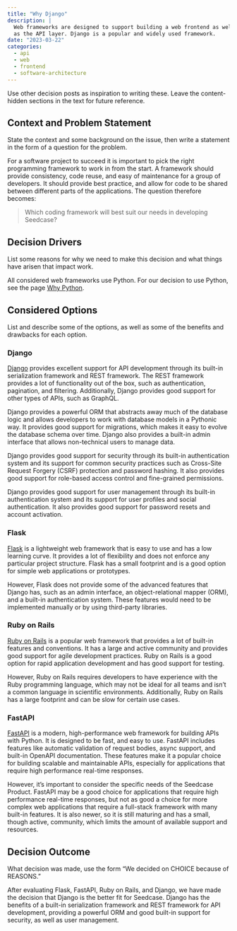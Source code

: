 ```yaml
---
title: "Why Django"
description: |
  Web frameworks are designed to support building a web frontend as well
  as the API layer. Django is a popular and widely used framework.
date: "2023-03-22"
categories:
  - api
  - web
  - frontend
  - software-architecture
---
```


<!--TODO #35 docs: Update 'Why Django' with Benefits and Drawbacks -->

::: content-hidden
Use other decision posts as inspiration to writing these. Leave the
content-hidden sections in the text for future reference.
:::

## Context and Problem Statement

::: content-hidden
State the context and some background on the issue, then write a
statement in the form of a question for the problem.
:::

For a software project to succeed it is important to pick the right
programming framework to work in from the start. A framework should
provide consistency, code reuse, and easy of maintenance for a group of
developers. It should provide best practice, and allow for code to be
shared between different parts of the applications. The question
therefore becomes:

> Which coding framework will best suit our needs in developing
> Seedcase?

## Decision Drivers

::: content-hidden
List some reasons for why we need to make this decision and what things
have arisen that impact work.
:::

All considered web frameworks use Python. For our decision to use
Python, see the page [Why Python](why-python.qmd).

## Considered Options

::: content-hidden
List and describe some of the options, as well as some of the benefits
and drawbacks for each option.
:::

### Django

[Django](https://www.djangoproject.com) provides excellent support for
API development through its built-in serialization framework and REST
framework. The REST framework provides a lot of functionality out of the
box, such as authentication, pagination, and filtering. Additionally,
Django provides good support for other types of APIs, such as GraphQL.

Django provides a powerful ORM that abstracts away much of the database
logic and allows developers to work with database models in a Pythonic
way. It provides good support for migrations, which makes it easy to
evolve the database schema over time. Django also provides a built-in
admin interface that allows non-technical users to manage data.

Django provides good support for security through its built-in
authentication system and its support for common security practices such
as Cross-Site Request Forgery (CSRF) protection and password hashing. It
also provides good support for role-based access control and
fine-grained permissions.

Django provides good support for user management through its built-in
authentication system and its support for user profiles and social
authentication. It also provides good support for password resets and
account activation.

### Flask

[Flask](https://flask.palletsprojects.com/en/2.3.x/) is a lightweight
web framework that is easy to use and has a low learning curve. It
provides a lot of flexibility and does not enforce any particular
project structure. Flask has a small footprint and is a good option for
simple web applications or prototypes.

However, Flask does not provide some of the advanced features that
Django has, such as an admin interface, an object-relational mapper
(ORM), and a built-in authentication system. These features would need
to be implemented manually or by using third-party libraries.

### Ruby on Rails

[Ruby on Rails](https://rubyonrails.org) is a popular web framework that
provides a lot of built-in features and conventions. It has a large and
active community and provides good support for agile development
practices. Ruby on Rails is a good option for rapid application
development and has good support for testing.

However, Ruby on Rails requires developers to have experience with the
Ruby programming language, which may not be ideal for all teams and
isn't a common language in scientific environments. Additionally, Ruby
on Rails has a large footprint and can be slow for certain use cases.

### FastAPI

[FastAPI](https://fastapi.tiangolo.com) is a modern, high-performance
web framework for building APIs with Python. It is designed to be fast,
and easy to use. FastAPI includes features like automatic validation of
request bodies, async support, and built-in OpenAPI documentation. These
features make it a popular choice for building scalable and maintainable
APIs, especially for applications that require high performance
real-time responses.

However, it's important to consider the specific needs of the Seedcase
Product. FastAPI may be a good choice for applications that require high
performance real-time responses, but not as good a choice for more
complex web applications that require a full-stack framework with many
built-in features. It is also newer, so it is still maturing and has a
small, though active, community, which limits the amount of available
support and resources.

## Decision Outcome

::: content-hidden
What decision was made, use the form "We decided on CHOICE because of
REASONS."
:::

After evaluating Flask, FastAPI, Ruby on Rails, and Django, we have made
the decision that Django is the better fit for Seedcase. Django has the
benefits of a built-in serialization framework and REST framework for
API development, providing a powerful ORM and good built-in support for
security, as well as user management.